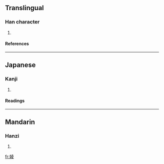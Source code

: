 ==Translingual==
===Han character===
{{Han char|rn=38|rad=女|as=08|sn=11|four=4444<sub>7</sub>|canj=女土金水 (VGCE)}}
# {{defn|Han|sort=女08}}
====References====
{{Han ref|kx=0264.110|dkj=06395|hdz=21055.060|uh=5A48|ud=23112|bh=D4E2|bd=54498}}
----
==Japanese==
===Kanji===
{{ja-kanji|grade=|rs=女08}}
# {{defn|Japanese}} 
====Readings====
{{ja-readings|on=[[りょう]] (ryō)|kun=[[あざな]] (azana)}}
----
==Mandarin==
===Hanzi===
{{cmn-hanzi|pin=[[díng]] (ding2)|wg=ting<sup>2</sup>}}
# {{defn|Mandarin}}

[[fr:婈]]